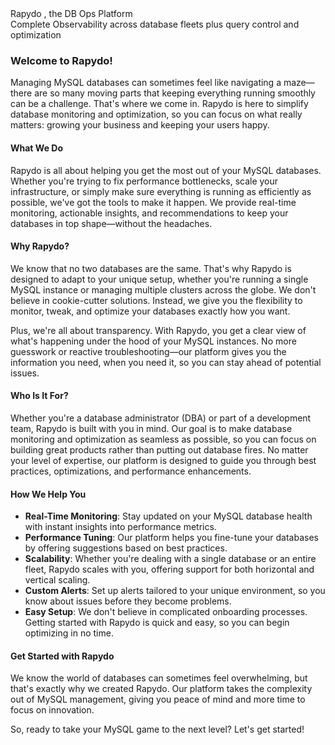 <div class="slogen-wrapper">
  <span class="slogen-green">Rapydo</span>
  <span class="slogen-white">, the DB Ops Platform</span>
  <div class="slogen-white-small">
    Complete Observability across database fleets plus query control and optimization
  </div>
</div>

### Welcome to Rapydo!

Managing MySQL databases can sometimes feel like navigating a maze—there are so many moving parts that keeping everything running smoothly can be a challenge. That's where we come in. Rapydo is here to simplify database monitoring and optimization, so you can focus on what really matters: growing your business and keeping your users happy.

#### What We Do

Rapydo is all about helping you get the most out of your MySQL databases. Whether you're trying to fix performance bottlenecks, scale your infrastructure, or simply make sure everything is running as efficiently as possible, we've got the tools to make it happen. We provide real-time monitoring, actionable insights, and recommendations to keep your databases in top shape—without the headaches.

#### Why Rapydo?

We know that no two databases are the same. That's why Rapydo is designed to adapt to your unique setup, whether you're running a single MySQL instance or managing multiple clusters across the globe. We don't believe in cookie-cutter solutions. Instead, we give you the flexibility to monitor, tweak, and optimize your databases exactly how you want.

Plus, we're all about transparency. With Rapydo, you get a clear view of what's happening under the hood of your MySQL instances. No more guesswork or reactive troubleshooting—our platform gives you the information you need, when you need it, so you can stay ahead of potential issues.

#### Who Is It For?

Whether you're a database administrator (DBA) or part of a development team, Rapydo is built with you in mind. Our goal is to make database monitoring and optimization as seamless as possible, so you can focus on building great products rather than putting out database fires. No matter your level of expertise, our platform is designed to guide you through best practices, optimizations, and performance enhancements.

#### How We Help You

- **Real-Time Monitoring**: Stay updated on your MySQL database health with instant insights into performance metrics.
- **Performance Tuning**: Our platform helps you fine-tune your databases by offering suggestions based on best practices.
- **Scalability**: Whether you're dealing with a single database or an entire fleet, Rapydo scales with you, offering support for both horizontal and vertical scaling.
- **Custom Alerts**: Set up alerts tailored to your unique environment, so you know about issues before they become problems.
- **Easy Setup**: We don't believe in complicated onboarding processes. Getting started with Rapydo is quick and easy, so you can begin optimizing in no time.

#### Get Started with Rapydo

We know the world of databases can sometimes feel overwhelming, but that's exactly why we created Rapydo. Our platform takes the complexity out of MySQL management, giving you peace of mind and more time to focus on innovation.

So, ready to take your MySQL game to the next level? Let's get started!
